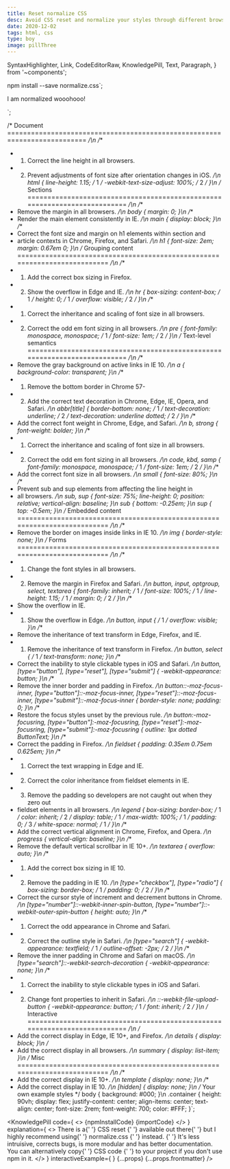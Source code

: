 ```yaml
---
title: Reset normalize CSS
desc: Avoid CSS reset and normalize your styles through different browsers, preserve useful defaults, correct bugs and common browser issues.
date: 2020-12-02
tags: html, css
type: boy
image: pillThree
---
```


  SyntaxHighlighter,
  Link,
  CodeEditorRaw,
  KnowledgePill,
  Text,
  Paragraph,
} from '~components';

npm install --save normalize.css`;



  I am normalized wooohooo!
</div>`;

/* Document
   ========================================================================== */\n
/**
 * 1. Correct the line height in all browsers.
 * 2. Prevent adjustments of font size after orientation changes in iOS.
 */\n
html {
  line-height: 1.15; /* 1 */
  -webkit-text-size-adjust: 100%; /* 2 */
}\n
/* Sections
   ========================================================================== */\n
/**
 * Remove the margin in all browsers.
 */\n
body {
  margin: 0;
}\n
/**
 * Render the main element consistently in IE.
 */\n
main {
  display: block;
}\n
/**
 * Correct the font size and margin on h1 elements within section and
 * article contexts in Chrome, Firefox, and Safari.
 */\n
h1 {
  font-size: 2em;
  margin: 0.67em 0;
}\n
/* Grouping content
   ========================================================================== */\n
/**
 * 1. Add the correct box sizing in Firefox.
 * 2. Show the overflow in Edge and IE.
 */\n
hr {
  box-sizing: content-box; /* 1 */
  height: 0; /* 1 */
  overflow: visible; /* 2 */
}\n
/**
 * 1. Correct the inheritance and scaling of font size in all browsers.
 * 2. Correct the odd em font sizing in all browsers.
 */\n
pre {
  font-family: monospace, monospace; /* 1 */
  font-size: 1em; /* 2 */
}\n
/* Text-level semantics
   ========================================================================== */\n
/**
 * Remove the gray background on active links in IE 10.
 */\n
a {
  background-color: transparent;
}\n
/**
 * 1. Remove the bottom border in Chrome 57-
 * 2. Add the correct text decoration in Chrome, Edge, IE, Opera, and Safari.
 */\n
abbr[title] {
  border-bottom: none; /* 1 */
  text-decoration: underline; /* 2 */
  text-decoration: underline dotted; /* 2 */
}\n
/**
 * Add the correct font weight in Chrome, Edge, and Safari.
 */\n
b,
strong {
  font-weight: bolder;
}\n
/**
 * 1. Correct the inheritance and scaling of font size in all browsers.
 * 2. Correct the odd em font sizing in all browsers.
 */\n
code,
kbd,
samp {
  font-family: monospace, monospace; /* 1 */
  font-size: 1em; /* 2 */
}\n
/**
 * Add the correct font size in all browsers.
 */\n
small {
  font-size: 80%;
}\n
/**
 * Prevent sub and sup elements from affecting the line height in
 * all browsers.
 */\n
sub,
sup {
  font-size: 75%;
  line-height: 0;
  position: relative;
  vertical-align: baseline;
}\n
sub {
  bottom: -0.25em;
}\n
sup {
  top: -0.5em;
}\n
/* Embedded content
   ========================================================================== */\n
/**
 * Remove the border on images inside links in IE 10.
 */\n
img {
  border-style: none;
}\n
/* Forms
   ========================================================================== */\n
/**
 * 1. Change the font styles in all browsers.
 * 2. Remove the margin in Firefox and Safari.
 */\n
button,
input,
optgroup,
select,
textarea {
  font-family: inherit; /* 1 */
  font-size: 100%; /* 1 */
  line-height: 1.15; /* 1 */
  margin: 0; /* 2 */
}\n
/**
 * Show the overflow in IE.
 * 1. Show the overflow in Edge.
 */\n
button,
input { /* 1 */
  overflow: visible;
}\n
/**
 * Remove the inheritance of text transform in Edge, Firefox, and IE.
 * 1. Remove the inheritance of text transform in Firefox.
 */\n
button,
select { /* 1 */
  text-transform: none;
}\n
/**
 * Correct the inability to style clickable types in iOS and Safari.
 */\n
button,
[type="button"],
[type="reset"],
[type="submit"] {
  -webkit-appearance: button;
}\n
/**
 * Remove the inner border and padding in Firefox.
 */\n
button::-moz-focus-inner,
[type="button"]::-moz-focus-inner,
[type="reset"]::-moz-focus-inner,
[type="submit"]::-moz-focus-inner {
  border-style: none;
  padding: 0;
}\n
/**
 * Restore the focus styles unset by the previous rule.
 */\n
button:-moz-focusring,
[type="button"]:-moz-focusring,
[type="reset"]:-moz-focusring,
[type="submit"]:-moz-focusring {
  outline: 1px dotted ButtonText;
}\n
/**
 * Correct the padding in Firefox.
 */\n
fieldset {
  padding: 0.35em 0.75em 0.625em;
}\n
/**
 * 1. Correct the text wrapping in Edge and IE.
 * 2. Correct the color inheritance from fieldset elements in IE.
 * 3. Remove the padding so developers are not caught out when they zero out
 *    fieldset elements in all browsers.
 */\n
legend {
  box-sizing: border-box; /* 1 */
  color: inherit; /* 2 */
  display: table; /* 1 */
  max-width: 100%; /* 1 */
  padding: 0; /* 3 */
  white-space: normal; /* 1 */
}\n
/**
 * Add the correct vertical alignment in Chrome, Firefox, and Opera.
 */\n
progress {
  vertical-align: baseline;
}\n
/**
 * Remove the default vertical scrollbar in IE 10+.
 */\n
textarea {
  overflow: auto;
}\n
/**
 * 1. Add the correct box sizing in IE 10.
 * 2. Remove the padding in IE 10.
 */\n
[type="checkbox"],
[type="radio"] {
  box-sizing: border-box; /* 1 */
  padding: 0; /* 2 */
}\n
/**
 * Correct the cursor style of increment and decrement buttons in Chrome.
 */\n
[type="number"]::-webkit-inner-spin-button,
[type="number"]::-webkit-outer-spin-button {
  height: auto;
}\n
/**
 * 1. Correct the odd appearance in Chrome and Safari.
 * 2. Correct the outline style in Safari.
 */\n
[type="search"] {
  -webkit-appearance: textfield; /* 1 */
  outline-offset: -2px; /* 2 */
}\n
/**
 * Remove the inner padding in Chrome and Safari on macOS.
 */\n
[type="search"]::-webkit-search-decoration {
  -webkit-appearance: none;
}\n
/**
 * 1. Correct the inability to style clickable types in iOS and Safari.
 * 2. Change font properties to inherit in Safari.
 */\n
::-webkit-file-upload-button {
  -webkit-appearance: button; /* 1 */
  font: inherit; /* 2 */
}\n
/* Interactive
   ========================================================================== */\n
/*
 * Add the correct display in Edge, IE 10+, and Firefox.
 */\n
details {
  display: block;
}\n
/*
 * Add the correct display in all browsers.
 */\n
summary {
  display: list-item;
}\n
/* Misc
   ========================================================================== */\n
/**
 * Add the correct display in IE 10+.
 */\n
template {
  display: none;
}\n
/**
 * Add the correct display in IE 10.
 */\n
[hidden] {
  display: none;
}\n
/* Your own example styles */
body {
  background: #000;
}\n
.container {
  height: 90vh;
  display: flex;
  justify-content: center;
  align-items: center;
  text-align: center;
  font-size: 2rem;
  font-weight: 700;
  color: #FFF;
}`;

<KnowledgePill
  code={
    <>
      <SyntaxHighlighter title="npm script" showCopy>
        {npmInstallCode}
      </SyntaxHighlighter>
      <SyntaxHighlighter title="JS code" showCopy>
        {importCode}
      </SyntaxHighlighter>
    </>
  }
  explanation={
    <>
      <Paragraph align="center" size="preNormal">
        There is a{' '}
        <Link
          href="https://meyerweb.com/eric/tools/css/reset/"
          size="preNormal"
        >
          CSS reset
        </Link>{' '}
        available out there{' '}
        <Text size="preNormal" strong>
          but I highly recommend using{' '}
          <Link
            href="https://github.com/necolas/normalize.css/"
            size="preNormal"
            strong
          >
            normalize.css
          </Link>{' '}
          instead.
        </Text>{' '}
        It's less intruisive, corrects bugs, is more modular and has better
        documentation.
      </Paragraph>
      <Paragraph align="center" size="preNormal">
        You can alternatively copy{' '}
        <Link
          size="preNormal"
          href="https://github.com/necolas/normalize.css/blob/master/normalize.css"
        >
          CSS code
        </Link>{' '}
        to your project if you don't use npm in it.
      </Paragraph>
    </>
  }
  interactiveExample={
    <CodeEditorRaw
      tabs={tabs}
      initialHtml={initialHtml}
      initialCss={initialCss}
    />
  }
  {...props}
  {...props.frontmatter}
/>
